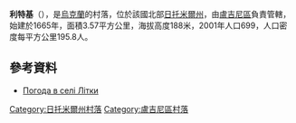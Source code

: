 {{coord|51|2|59|N|28|25|34|E|scale:30000|display=title}}

'''利特基'''（{{lang-uk|Літки}}），是[[烏克蘭|烏克蘭]]的村落，位於該國北部[[日托米爾州|日托米爾州]]，由[[盧吉尼區|盧吉尼區]]負責管轄，始建於1665年，面積3.57平方公里，海拔高度188米，2001年人口699，人口密度每平方公里195.8人。

==參考資料== 
* [http://weather.in.ua/ua/zhitomirskaja/13683 Погода в селі Літки] {{Wayback|url=http://weather.in.ua/ua/zhitomirskaja/13683 |date=20111219153744 }}

{{DEFAULTSORT:Літки}}
[[Category:日托米爾州村落|Category:日托米爾州村落]]
[[Category:盧吉尼區村落|Category:盧吉尼區村落]]


{{Zhytomyr-geo-stub}}